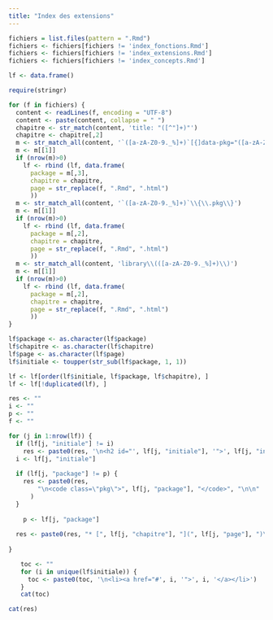 ```yaml
---
title: "Index des extensions"
---
```


```r

fichiers = list.files(pattern = ".Rmd")
fichiers <- fichiers[fichiers != 'index_fonctions.Rmd']
fichiers <- fichiers[fichiers != 'index_extensions.Rmd']
fichiers <- fichiers[fichiers != 'index_concepts.Rmd']

lf <- data.frame()

require(stringr)

for (f in fichiers) {
  content <- readLines(f, encoding = "UTF-8")
  content <- paste(content, collapse = " ")
  chapitre <- str_match(content, 'title: "([^"]+)"')
  chapitre <- chapitre[,2]
  m <- str_match_all(content, '`([a-zA-Z0-9._%]+)`[{]data-pkg="([a-zA-Z0-9._]+)"')
  m <- m[[1]]
  if (nrow(m)>0)
    lf <- rbind (lf, data.frame(
      package = m[,3], 
      chapitre = chapitre,
      page = str_replace(f, ".Rmd", ".html")
      ))
  m <- str_match_all(content, '`([a-zA-Z0-9._%]+)`\\{\\.pkg\\}')
  m <- m[[1]]
  if (nrow(m)>0)
    lf <- rbind (lf, data.frame(
      package = m[,2], 
      chapitre = chapitre,
      page = str_replace(f, ".Rmd", ".html")
      ))
  m <- str_match_all(content, 'library\\(([a-zA-Z0-9._%]+)\\)')
  m <- m[[1]]
  if (nrow(m)>0)
    lf <- rbind (lf, data.frame(
      package = m[,2], 
      chapitre = chapitre,
      page = str_replace(f, ".Rmd", ".html")
      ))
}

lf$package <- as.character(lf$package)
lf$chapitre <- as.character(lf$chapitre)
lf$page <- as.character(lf$page)
lf$initiale <- toupper(str_sub(lf$package, 1, 1))

lf <- lf[order(lf$initiale, lf$package, lf$chapitre), ]
lf <- lf[!duplicated(lf), ]

res <- ""
i <- ""
p <- ""
f <- ""

for (j in 1:nrow(lf)) {
  if (lf[j, "initiale"] != i) 
    res <- paste0(res, '\n<h2 id="', lf[j, "initiale"], '">', lf[j, "initiale"], "</h2>\n\n")
  i <- lf[j, "initiale"]
  
  if (lf[j, "package"] != p) {
    res <- paste0(res, 
        "\n<code class=\"pkg\">", lf[j, "package"], "</code>", "\n\n"
      )  
  }
    
    p <- lf[j, "package"]
  
  res <- paste0(res, "* [", lf[j, "chapitre"], "](", lf[j, "page"], ")\n")
  
}

```

<nav>
  <ul class="pagination pagination-sm">
```r
toc <- ""
for (i in unique(lf$initiale)) {
  toc <- paste0(toc, '\n<li><a href="#', i, '">', i, '</a></li>') 
}
cat(toc)
```
  </ul>
</nav>

<div id="index_extensions">
```r
cat(res)
```
</div>
